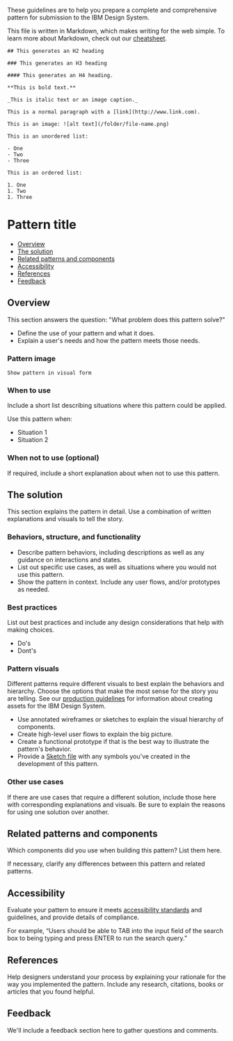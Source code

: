 These guidelines are to help you prepare a complete and comprehensive pattern for submission to the IBM Design System.

This file is written in Markdown, which makes writing for the web simple. To learn more about Markdown, check out our [cheatsheet](https://gatsby-theme-carbon.now.sh/components/markdown).

```
## This generates an H2 heading

### This generates an H3 heading

#### This generates an H4 heading.

**This is bold text.**

_This is italic text or an image caption._

This is a normal paragraph with a [link](http://www.link.com).

This is an image: ![alt text](/folder/file-name.png)

This is an unordered list:

- One
- Two
- Three

This is an ordered list:

1. One
1. Two
1. Three
```

# Pattern title

- [Overview](#overview)
- [The solution](#the-solution)
- [Related patterns and components](#related-patterns-and-components)
- [Accessibility](#accessibility)
- [References](#references)
- [Feedback](#feedback)

## Overview

This section answers the question: "What problem does this pattern solve?"

- Define the use of your pattern and what it does.
- Explain a user's needs and how the pattern meets those needs.

### Pattern image

`Show pattern in visual form`

### When to use

Include a short list describing situations where this pattern could be applied.

Use this pattern when:

- Situation 1
- Situation 2

### When not to use (optional)

If required, include a short explanation about when not to use this pattern.

## The solution

This section explains the pattern in detail. Use a combination of written explanations and visuals to tell the story.

### Behaviors, structure, and functionality

- Describe pattern behaviors, including descriptions as well as any guidance on interactions and states.
- List out specific use cases, as well as situations where you would not use this pattern.
- Show the pattern in context. Include any user flows, and/or prototypes as needed.

### Best practices

List out best practices and include any design considerations that help with making choices.

- Do's
- Dont's

### Pattern visuals

Different patterns require different visuals to best explain the behaviors and hierarchy. Choose the options that make the most sense for the story you are telling. See our [production guidelines](https://github.com/carbon-design-system/carbon-website/wiki/Production-guidelines) for information about creating assets for the IBM Design System.

- Use annotated wireframes or sketches to explain the visual hierarchy of components.
- Create high-level user flows to explain the big picture.
- Create a functional prototype if that is the best way to illustrate the pattern's behavior.
- Provide a [Sketch file](https://www.sketch.com/docs/getting-started/) with any symbols you've created in the development of this pattern.

### Other use cases

If there are use cases that require a different solution, include those here with corresponding explanations and visuals. Be sure to explain the reasons for using one solution over another.

## Related patterns and components

Which components did you use when building this pattern? List them here.

If necessary, clarify any differences between this pattern and related patterns.

## Accessibility

Evaluate your pattern to ensure it meets [accessibility standards](/guidelines/accessibility/overview) and guidelines, and provide details of compliance.

For example, “Users should be able to TAB into the input field of the search box to being typing and press ENTER to run the search query.”

## References

Help designers understand your process by explaining your rationale for the way you implemented the pattern. Include any research, citations, books or articles that you found helpful.

## Feedback

We'll include a feedback section here to gather questions and comments.
